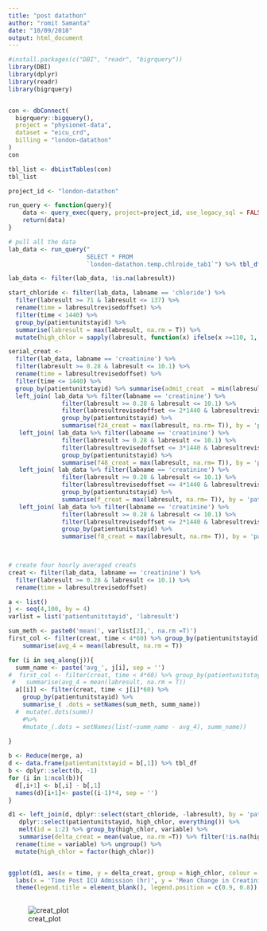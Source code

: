 ```yaml
---
title: "post datathon"
author: "romit Samanta"
date: "10/09/2018"
output: html_document
---
```


```r
#install.packages(c("DBI", "readr", "bigrquery"))
library(DBI)
library(dplyr)
library(readr)
library(bigrquery)


con <- dbConnect(
  bigrquery::bigquery(),
  project = "physionet-data",
  dataset = "eicu_crd",
  billing = "london-datathon"
)
con 

tbl_list <- dbListTables(con)
tbl_list

project_id <- "london-datathon"

run_query <- function(query){
    data <- query_exec(query, project=project_id, use_legacy_sql = FALSE, max_pages = Inf)
    return(data)
}
```

```r
# pull all the data
lab_data <- run_query("
                      SELECT * FROM 
                      `london-datathon.temp.chlroide_tab1`") %>% tbl_df()

lab_data <- filter(lab_data, !is.na(labresult))
```


```r
start_chloride <- filter(lab_data, labname == 'chloride') %>% 
  filter(labresult >= 71 & labresult <= 137) %>% 
  rename(time = labresultrevisedoffset) %>% 
  filter(time < 1440) %>% 
  group_by(patientunitstayid) %>% 
  summarise(labresult = max(labresult, na.rm = T)) %>% 
  mutate(high_chlor = sapply(labresult, function(x) ifelse(x >=110, 1, 0))) 

serial_creat <- 
  filter(lab_data, labname == 'creatinine') %>% 
  filter(labresult >= 0.28 & labresult <= 10.1) %>% 
  rename(time = labresultrevisedoffset) %>% 
  filter(time <= 1440) %>% 
  group_by(patientunitstayid) %>% summarise(admit_creat  = min(labresult, na.rm = T)) %>% 
  left_join( lab_data %>% filter(labname == 'creatinine') %>% 
               filter(labresult >= 0.28 & labresult <= 10.1) %>% 
               filter(labresultrevisedoffset <= 2*1440 & labresultrevisedoffset > 1440) %>% 
               group_by(patientunitstayid) %>% 
               summarise(f24_creat = max(labresult, na.rm= T)), by = 'patientunitstayid' ) %>% 
   left_join( lab_data %>% filter(labname == 'creatinine') %>% 
               filter(labresult >= 0.28 & labresult <= 10.1) %>% 
               filter(labresultrevisedoffset <= 3*1440 & labresultrevisedoffset > 2*1440) %>% 
               group_by(patientunitstayid) %>% 
               summarise(f48_creat = max(labresult, na.rm= T)), by = 'patientunitstayid' ) %>% 
   left_join( lab_data %>% filter(labname == 'creatinine') %>% 
               filter(labresult >= 0.28 & labresult <= 10.1) %>% 
               filter(labresultrevisedoffset <= 4*1440 & labresultrevisedoffset > 3*1440) %>% 
               group_by(patientunitstayid) %>% 
               summarise(f_creat = max(labresult, na.rm= T)), by = 'patientunitstayid' ) %>% 
   left_join( lab_data %>% filter(labname == 'creatinine') %>% 
               filter(labresult >= 0.28 & labresult <= 10.1) %>% 
               filter(labresultrevisedoffset <= 2*1440 & labresultrevisedoffset > 1440) %>% 
               group_by(patientunitstayid) %>% 
               summarise(f8_creat = max(labresult, na.rm= T)), by = 'patientunitstayid' )
    


# create four hourly averaged creats
creat <- filter(lab_data, labname == 'creatinine') %>% 
  filter(labresult >= 0.28 & labresult <= 10.1) %>% 
  rename(time = labresultrevisedoffset)

a <- list()
j <- seq(4,100, by = 4)
varlist = list('patientunitstayid', 'labresult')

sum_meth <- paste0('mean(', varlist[2],', na.rm =T)')
first_col <- filter(creat, time < 4*60) %>% group_by(patientunitstayid) %>% 
    summarise(avg_4 = mean(labresult, na.rm = T))

for (i in seq_along(j)){
  summ_name <- paste('avg_', j[i], sep = '')
#  first_col <- filter(creat, time < 4*60) %>% group_by(patientunitstayid) %>% 
 #   summarise(avg_4 = mean(labresult, na.rm = T))
  a[[i]] <- filter(creat, time < j[i]*60) %>% 
    group_by(patientunitstayid) %>% 
    summarise_( .dots = setNames(sum_meth, summ_name)) 
  #  mutate(.dots(summ))
    #%>% 
    #mutate_(.dots = setNames(list(~summ_name - avg_4), summ_name))
  
}

b <- Reduce(merge, a)
d <- data.frame(patientunitstayid = b[,1]) %>% tbl_df
b <- dplyr::select(b, -1)
for (i in 1:ncol(b)){
  d[,i+1] <- b[,i] - b[,1]
  names(d)[i+1]<- paste((i-1)*4, sep = '')
}

d1 <- left_join(d, dplyr::select(start_chloride, -labresult), by = 'patientunitstayid') %>% 
   dplyr::select(patientunitstayid, high_chlor, everything()) %>% 
   melt(id = 1:2) %>% group_by(high_chlor, variable) %>% 
   summarise(delta_creat = mean(value, na.rm =T)) %>% filter(!is.na(high_chlor)) %>% 
  rename(time = variable) %>% ungroup() %>% 
  mutate(high_chlor = factor(high_chlor))


ggplot(d1, aes(x = time, y = delta_creat, group = high_chlor, colour = high_chlor) ) + geom_smooth(span = 0.5, size = 0.8, alpha = 0.6) + geom_point() + theme_bw() + 
  labs(x = 'Time Post ICU Admission (hr)', y = 'Mean Change in Creatinine (mg/dl)') + scale_colour_manual(values = c('blue3', 'black'), labels = c("Cl < 110", "Cl >110")) +
  theme(legend.title = element_blank(), legend.position = c(0.9, 0.8))
  
```

![creat_plot](https://github.com/EmmaRocheteau/datathon/blob/master/img/Delta_Creatinine.png)